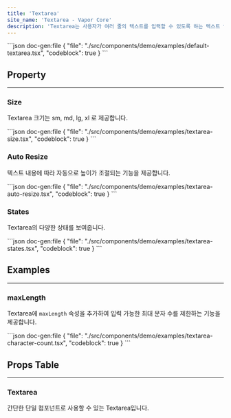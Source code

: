 ```yaml
---
title: 'Textarea'
site_name: 'Textarea - Vapor Core'
description: 'Textarea는 사용자가 여러 줄의 텍스트를 입력할 수 있도록 하는 텍스트 입력 필드를 제공합니다.'
---
```


<Demo name="default-textarea">
```json doc-gen:file
{
    "file": "./src/components/demo/examples/default-textarea.tsx",
    "codeblock": true
}
```
</Demo>

## Property

---

### Size

Textarea 크기는 sm, md, lg, xl 로 제공합니다.

<Demo name="textarea-size">
```json doc-gen:file
{
    "file": "./src/components/demo/examples/textarea-size.tsx",
    "codeblock": true
}
```
</Demo>

### Auto Resize

텍스트 내용에 따라 자동으로 높이가 조절되는 기능을 제공합니다.

<Demo name="textarea-auto-resize">
```json doc-gen:file
{
    "file": "./src/components/demo/examples/textarea-auto-resize.tsx",
    "codeblock": true
}
```
</Demo>

### States

Textarea의 다양한 상태를 보여줍니다.

<Demo name="textarea-states">
```json doc-gen:file
{
    "file": "./src/components/demo/examples/textarea-states.tsx",
    "codeblock": true
}
```
</Demo>

## Examples

---

### maxLength

Textarea에 `maxLength` 속성을 추가하여 입력 가능한 최대 문자 수를 제한하는 기능을 제공합니다.

<Demo name="textarea-character-count">
```json doc-gen:file
{
    "file": "./src/components/demo/examples/textarea-character-count.tsx",
    "codeblock": true
}
```
</Demo>

## Props Table

---

### Textarea

간단한 단일 컴포넌트로 사용할 수 있는 Textarea입니다.

<ComponentPropsTable file="textarea" section="props" />
